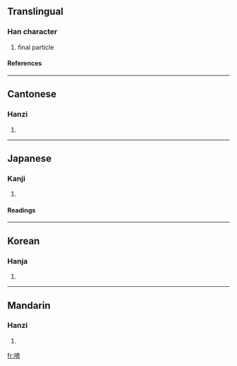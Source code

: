 {{see|唹}}

==Translingual==
===Han character===
{{Han char|rn=30|rad=口|as=08|sn=11|four=6002<sub>7</sub>|canj=口卜戈月 (RYIB)}}
# final particle
====References====
{{Han ref|kx=0194.010|dkj=03772|dj=0414.080|hdz=10645.100|uh=5537|ud=21815|bh=ADF2|bd=44530}}
----
==Cantonese==
===Hanzi===
{{yue-hanzi|jyut=|y=yo1}}
# {{defn|Cantonese}}
----
==Japanese==
===Kanji===
{{ja-kanji|grade=|rs=口08}}
# {{defn|Japanese}} 
====Readings====
{{ja-readings|on=[[よ]] (yo)|kun=[[わらう]] (warau)}}
----
==Korean==
===Hanja===
{{ko-hanja|hangeul=육|rv=yuk|mr=yuk}}
# {{defn|Korean}}
----
==Mandarin==
===Hanzi===
{{cmn-hanzi|pin=[[yō]] ([[yo1]])|wg=*<sup>1</sup>}}
# {{defn|Mandarin}}

[[fr:唷]]